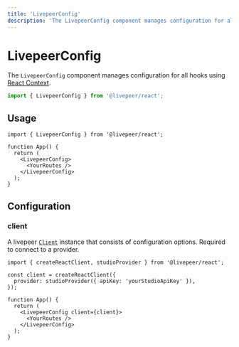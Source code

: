 ```yaml
---
title: 'LivepeerConfig'
description: 'The LivepeerConfig component manages configuration for all hooks using React Context.'
---
```


# LivepeerConfig

The `LivepeerConfig` component manages configuration for all hooks using [React Context](https://reactjs.org/docs/context.html).

```ts
import { LivepeerConfig } from '@livepeer/react';
```

## Usage

```tsx
import { LivepeerConfig } from '@livepeer/react';

function App() {
  return (
    <LivepeerConfig>
      <YourRoutes />
    </LivepeerConfig>
  );
}
```

## Configuration

### client

A livepeer [`Client`](/docs/client) instance that consists of configuration options. Required to connect to a provider.

```tsx {4-6,10}
import { createReactClient, studioProvider } from '@livepeer/react';

const client = createReactClient({
  provider: studioProvider({ apiKey: 'yourStudioApiKey' }),
});

function App() {
  return (
    <LivepeerConfig client={client}>
      <YourRoutes />
    </LivepeerConfig>
  );
}
```
